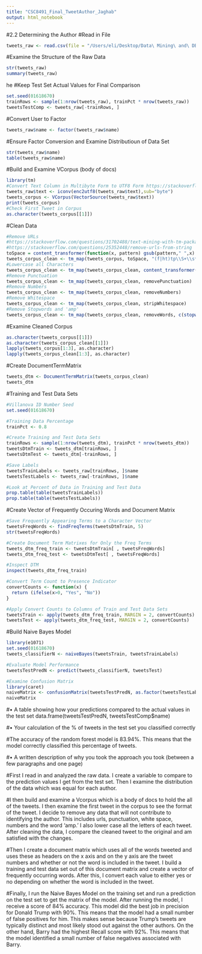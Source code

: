 ```yaml
---
title: "CSC8491_Final_TweetAuthor_Jaghab"
output: html_notebook
---
```


#2.2 Determining the Author
#Read in File
```r
tweets_raw <- read.csv(file = "/Users/eli/Desktop/Data\ Mining\ and\ DB\ Programming/Final/tweets.csv", stringsAsFactors = FALSE, encoding="UTF-8")
```

#Examine the Structure of the Raw Data
```r
str(tweets_raw)
summary(tweets_raw)
```
he
#Keep Test Set Actual Values for Final Comparison
```r
set.seed(01618670)
trainRows <- sample(1:nrow(tweets_raw), trainPct * nrow(tweets_raw))
tweetsTestComp <- tweets_raw[-trainRows, ]
```

#Convert User to Factor
```r
tweets_raw$name <- factor(tweets_raw$name)
```

#Ensure Factor Conversion and Examine Distributioun of Data Set
```r
str(tweets_raw$name)
table(tweets_raw$name)
```

#Build and Examine VCorpus (body of docs)
```r
library(tm)
#Convert Text Column in Multibyte Form to UTF8 Form https://stackoverflow.com/questions/26751797/r-invalid-multibyte-string-1
tweets_raw$text <- iconv(enc2utf8(tweets_raw$text),sub="byte")
tweets_corpus <- VCorpus(VectorSource(tweets_raw$text))
print(tweets_corpus)
#Check First Tweet in Corpus
as.character(tweets_corpus[[1]])
```


#Clean Data
```r
#Remove URLs
#https://stackoverflow.com/questions/31702488/text-mining-with-tm-package-in-r-remove-words-starting-from-http-or-any-other
#https://stackoverflow.com/questions/25352448/remove-urls-from-string
toSpace = content_transformer(function(x, pattern) gsub(pattern," ",x) )
tweets_corpus_clean <- tm_map(tweets_corpus, toSpace, "(f|ht)tp\\S+\\s*")
#Lowercase all Characters
tweets_corpus_clean <- tm_map(tweets_corpus_clean, content_transformer(tolower))
#Remove Punctuation
tweets_corpus_clean <- tm_map(tweets_corpus_clean, removePunctuation)
#Remove Numbers
tweets_corpus_clean <- tm_map(tweets_corpus_clean, removeNumbers)
#Remove Whitespace
tweets_corpus_clean <- tm_map(tweets_corpus_clean, stripWhitespace)
#Remove Stopwords and 'amp'
tweets_corpus_clean <- tm_map(tweets_corpus_clean, removeWords, c(stopwords("english"), "amp"))
```

#Examine Cleaned Corpus
```r
as.character(tweets_corpus[[1]])
as.character(tweets_corpus_clean[[1]])
lapply(tweets_corpus[1:3], as.character)
lapply(tweets_corpus_clean[1:3], as.character)
```

#Create DocumentTermMatrix
```r
tweets_dtm <- DocumentTermMatrix(tweets_corpus_clean)
tweets_dtm
```

#Training and Test Data Sets
```r
#Villanova ID Number Seed
set.seed(01618670)

#Training Data Percentage
trainPct <- 0.8

#Create Training and Test Data Sets
trainRows <- sample(1:nrow(tweets_dtm), trainPct * nrow(tweets_dtm))
tweetsDtmTrain <- tweets_dtm[trainRows, ]
tweetsDtmTest <- tweets_dtm[-trainRows, ]

#Save Labels
tweetsTrainLabels <- tweets_raw[trainRows, ]$name
tweetsTestLabels <- tweets_raw[-trainRows, ]$name

#Look at Percent of Data in Training and Test Data
prop.table(table(tweetsTrainLabels))
prop.table(table(tweetsTestLabels))
```

#Create Vector of Frequently Occuring Words and Document Matrix
```r
#Save Frequently Appearing Terms to a Character Vector
tweetsFreqWords <- findFreqTerms(tweetsDtmTrain, 5)
str(tweetsFreqWords)

#Create Document Term Matrixes for Only the Freq Terms
tweets_dtm_freq_train <- tweetsDtmTrain[ , tweetsFreqWords]
tweets_dtm_freq_test <- tweetsDtmTest[ , tweetsFreqWords]

#Inspect DTM
inspect(tweets_dtm_freq_train)

#Convert Term Count to Presence Indicator
convertCounts <- function(x) {
  return (ifelse(x>0, "Yes", "No"))
}

#Apply Convert Counts to Columns of Train and Test Data Sets
tweetsTrain <- apply(tweets_dtm_freq_train, MARGIN = 2, convertCounts)
tweetsTest <- apply(tweets_dtm_freq_test, MARGIN = 2, convertCounts)
```

#Build Naive Bayes Model
```r
library(e1071)
set.seed(01618670)
tweets_classifierN <- naiveBayes(tweetsTrain, tweetsTrainLabels)

#Evaluate Model Performance
tweetsTestPredN <- predict(tweets_classifierN, tweetsTest)

#Examine Confusion Matrix
library(caret)
naiveMatrix <- confusionMatrix(tweetsTestPredN, as.factor(tweetsTestLabels), mode = "prec_recall")
naiveMatrix
```
#•	A table showing how your predictions compared to the actual values in the test set
data.frame(tweetsTestPredN, tweetsTestComp$name)

#•	Your calculation of the % of tweets in the test set you classified correctly

#The accuracy of the random forest model is 83.94%. This means that the model correctly classified this percentage of tweets. 

#•	A written description of why you took the approach you took (between a few paragraphs and one page)

#First I read in and analyzed the raw data. I create a variable to compare to the prediction values I get from the test set. Then I examine the distribution of the data which was equal for each author. 

#I then build and examine a Vcorpus which is a body of docs to hold the all of the tweets. I then examine the first tweet in the corpus to see the format of the tweet. I decide to remove any data that will not contribute to identifying the author. This includes urls, punctuation, white space, numbers and the word ‘amp.’ I also lower case all the letters of each tweet. After cleaning the data, I compare the cleaned tweet to the original and am satisfied with the changes.

#Then I create a document matrix which uses all of the words tweeted and uses these as headers on the x axis and on the y axis are the tweet numbers and whether or not the word is included in the tweet. I build a training and test data set out of this document matrix and create a vector of frequently occurring words. After this, I convert each value to either yes or no depending on whether the word is included in the tweet. 

#Finally, I run the Naive Bayes Model on the training set and run a prediction on the test set to get the matrix of the model. After running the model, I receive a score of 84% accuracy. This model did the best job in precision for Donald Trump with 90%. This means that the model had a small number of false positives for him. This makes sense because Trump’s tweets are typically distinct and most likely stood out against the other authors. On the other hand, Barry had the highest Recall score with 92%. This means that the model identified a small number of false negatives associated with Barry. 





